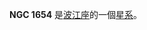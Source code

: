 {{NGCInfoBox|NGCID=NGC 1654|發現者=讓·瑪璉·愛德華·史提芬|發現日期=1881年12月21日|其他編號=UGC 3154,ZWG 394.3,IRAS04433-0210|曆元=J2000.0|赤經=4時45分48.4秒
|赤緯=-2°5'0"|星座=波江座|星體=星系|星等=13.5|表面亮度=12.9|藍等=14.4}}

'''NGC 1654''' 是[[波江座|波江座]]的一個[[星系|星系]]。

{{NGCReference|1654}}
{{Catalogs|NGC=1654}}